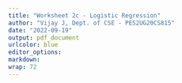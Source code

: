 ```yaml
---
title: "Worksheet 2c - Logistic Regression"
author: "Vijay J, Dept. of CSE - PES2UG20CS815"
date: "2022-09-19"
output: pdf_document
urlcolor: blue
editor_options:
markdown:
wrap: 72
---
```


